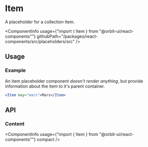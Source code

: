 
<Meta
    title="Placeholders/Item"
    id="item"
/>

# Item

<Tagline>A placeholder for a collection item.</Tagline>

<ComponentInfo
    usage={"import { Item } from \"@orbit-ui/react-components\""}
    githubPath="/packages/react-components/src/placeholders/src"
/>

## Usage

### Example

An item placeholder component *doesn't render anything*, but provide information about the item to it's parent container.

```jsx
<Item key="mars">Mars</Item>
```

## API

### Content

<ComponentInfo
    usage={"import { Item } from \"@orbit-ui/react-components\""}
    compact
/>

<ArgsTable of={InnerItem} />
